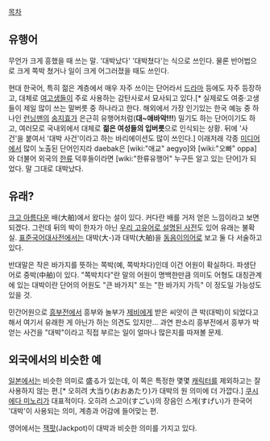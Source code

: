 [[목차]]

== 유행어 ==
무언가 크게 흥했을 때 쓰는 말. '대박났다' '대박쳤다'는 식으로 쓰인다. 물론 반어법으로 크게 쪽박 쳤거나 일이 크게 어그러졌을 때도 쓰인다.

현대 한국어, 특히 젊은 계층에서 매우 자주 쓰이는 단어라서 [[드라마]] 등에도 자주 등장하고, 대체로 [[여고생]]들이 주로 사용하는 감탄사로서 묘사되고 있다.[* 실제로도 여중·고생들이 제일 많이 쓰는 말버릇 중 하나라고 한다. 해외에서 가장 인기있는 한국 예능 중 하나인 [[런닝맨]]의 [[송지효]]가 은근히 유행어처럼('''대~애바악!!!''') 밀기도 하는 단어이기도 하고, 여러모로 국내외에서 대체로 '''젊은 여성들의 입버릇'''으로 인식되는 상황. 뒤에 '사건'을 붙여서 '대박 사건'이라고 하는 바리에이션도 많이 쓰인다.] 이래저래 각종 [[미디어]]에서 많이 노출된 단어인지라 daebak은 [wiki:"애교" aegyo]와 [wiki:"오빠" oppa]와 더불어 외국의 [[한류]] 덕후들이라면 [wiki:"한류유행어" 누구든 알고 있는 단어]가 되었다. 말 그대로 대박났다.

== 유래? ==
[[크고 아름다운]] 배(大舶)에서 왔다는 설이 있다. 커다란 배를 거저 얻은 느낌이라고 보면 되겠다. 그런데 뒤의 박이 한자가 아닌 [http://krdic.naver.com/detail.nhn?docid=44678600 우리 고유어로 설명된 사전]도 있어 유래는 불확실. [[표준국어대사전]]에서는 대박(大-)과 대박(大舶)을 [[동음이의어]]로 보고 둘 다 서술하고 있다.

반대말은 작은 바가지를 뜻하는 쪽박(예, 쪽박차다)인데 이건 어원이 확실하다. 파생단어로 중박(中舶)이 있다. "쪽박치다"란 말의 어원이 명백한만큼 의미도 어형도 대칭관계에 있는 대박이란 단어의 어원도 "큰 바가지" 또는 "한 바가지 가득" 이 정도일 가능성도 있을 것. 

민간어원으로 [[흥부전]]에서 흥부와 놀부가 [[제비]]에게 받은 씨앗이 큰 박(대박)이 되었다고 해서 여기서 유래한 게 아닌가 하는 의견도 있지만... 과연 판소리 흥부전에서 흥부가 박 얻는 사건을 "대박"이라고 직접 부르는 일이 얼마나 많은지를 따져볼 문제.

== 외국에서의 비슷한 예 ==
[[일본]]에서는 비슷한 의미로 盛る가 있는데, 이 쪽은 특정한 몇몇 [[캐릭터]]를 제외하고는 잘 사용하지 않는 편.[* 오히려 大当り(おおあたり)가 대박의 원 의미에 더 가깝다.] [[쿠시에다 미노리]]가 대표적이다. 오히려 스고이(すごい)의 장음인 스게(すげい)가 한국어 '대박'이 사용되는 의미, 계층과 어감에 들어맞는 편.

영어에서는 [[잭팟]](Jackpot)이 대박과 비슷한 의미를 가지고 있다.
